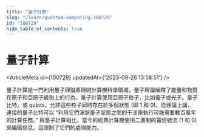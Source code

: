 ```yaml
---
title: "量子計算"
slug: "/learn/quantum-computing-100729"
id: "100729"
hide_table_of_contents: true
---
```



# 量子計算

<ArticleMeta id={100729} updatedAt={'2023-09-26 13:58:51'} />
<div className='border-solid border-b border-t-0 my-4 border-[var(--ifm-color-gray-300)]' />

量子計算是一門利用量子理論原理的計算機科學領域。量子理論解釋了能量和物質在原子和亞原子級別上的行為。量子計算使用亞原子粒子，比如電子或光子。量子比特，或 qubits，允許這些粒子同時存在於多個狀態 (即 1 和 0)。從理論上講，連接的量子比特可以 “利用它們波狀量子狀態之間的干涉來執行可能需要數百萬年的計算任務。” 與量子計算相比，當今的經典計算機使用二進制的電信號流 (1 和 0) 來編碼信息。這限制了它們的處理能力。
